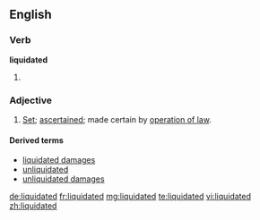 ==English==
===Verb===
'''liquidated'''
# {{past of|[[liquidate]]}}

===Adjective===
{{en-adj}}
# {{legal}} [[set|Set]]; [[ascertained]]; made certain by [[operation of law]].

====Derived terms====
*[[liquidated damages]]
*[[unliquidated]]
*[[unliquidated damages]]

[[de:liquidated]]
[[fr:liquidated]]
[[mg:liquidated]]
[[te:liquidated]]
[[vi:liquidated]]
[[zh:liquidated]]